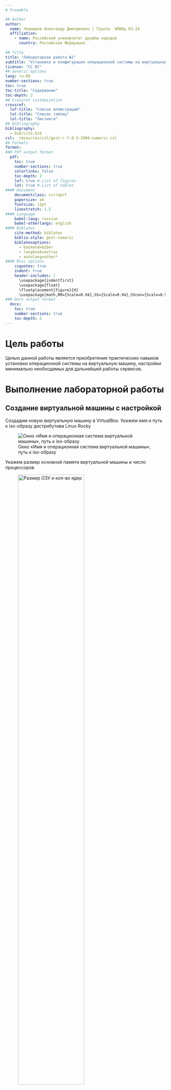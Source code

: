 ```yaml
---
# Preamble

## Author
author:
  name: Чекмарев Александр Дмитриевич | Группа  НПИбд 03-24
  affiliation:
    - name: Российский университет дружбы народов
      country: Российская Федерация
   
## Title
title: "Лабораторная работа №1"
subtitle: "Установка и конфигурация операционной системы на виртуальную машину"
license: "CC BY"
## Generic options
lang: ru-RU
number-sections: true
toc: true
toc-title: "Содержание"
toc-depth: 2
## Crossref customization
crossref:
  lof-title: "Список иллюстраций"
  lot-title: "Список таблиц"
  lol-title: "Листинги"
## Bibliography
bibliography:
  - bib/cite.bib
csl: _resources/csl/gost-r-7-0-5-2008-numeric.csl
## Formats
format:
### Pdf output format
  pdf:
    toc: true
    number-sections: true
    colorlinks: false
    toc-depth: 2
    lof: true # List of figures
    lot: true # List of tables
#### Document
    documentclass: scrreprt
    papersize: a4
    fontsize: 12pt
    linestretch: 1.5
#### Language
    babel-lang: russian
    babel-otherlangs: english
#### Biblatex
    cite-method: biblatex
    biblio-style: gost-numeric
    biblatexoptions:
      - backend=biber
      - langhook=extras
      - autolang=other*
#### Misc options
    csquotes: true
    indent: true
    header-includes: |
      \usepackage{indentfirst}
      \usepackage{float}
      \floatplacement{figure}{H}
      \usepackage[math,RM={Scale=0.94},SS={Scale=0.94},SScon={Scale=0.94},TT={Scale=MatchLowercase,FakeStretch=0.9},DefaultFeatures={Ligatures=Common}]{plex-otf}
### Docx output format
  docx:
    toc: true
    number-sections: true
    toc-depth: 2
---
```


# Цель работы

Целью данной работы является приобретение практических навыков установки операционной системы на виртуальную машину, настройки минимально необходимых для дальнейшей работы сервисов.


# Выполнение лабораторной работы

## Создание виртуальной машины с настройкой

Создадим новую виртуальную машину в VirtualBox.
Укажем имя и путь к iso-образу дистрибутива Linux Rocky

![Окно «Имя и операционная система виртуальной машины», путь к iso-образу](image/Рис 1.1.png)

Укажем размер основной памяти виртуальной машины и число процессоров

![Размер ОЗУ и кол-во ядер](image/Рис 1.2.png){#fig:001 width=70%}

Зададим размер виртуального жёсткого диска — 40ГБ

![Размер жёсткого диска](image/Рис 1.3.png){#fig:001 width=70%}

Все готово, запустим виртуальную машину

![Запуск установки виртуальной машины (LinuxRocky)](image/Рис 1.4.png){#fig:001 width=90%}

 
В окне «Добро пожаловать в Rocky Linux...» выбираем язык по удобству, в моем случае Русский

![Выбор языка](image/Рис 1.5.png)

В разделе выбора программ укажите в качестве базового окружения Server with GUI,
а в качестве дополнения — Средства разработки.

![Выбор программ](image/Рис 1.6.png)

Отключим KDUMP.

![Отключение KDUMP](image/Рис 1.7.png)

Место установки ОС оставим без изменения.

![Место установки](image/Рис 1.8.png){#fig:001 width=85%}

Включим сетевое соединение и в качестве имени узла укажем adchekmarev.localdomain

![Сеть и имя узла](image/Рис 1.9.png)


Установим пароль для root, поставим галочку на "Разрешить вход пользователем root с паролем через SSH"

![Установка пароля для root](image/Рис 1.10.png){#fig:001 width=70%}


Затем зададим локального пользователя с правами администратора и пароль для него.

![Установка пароля для пользователя с правами администратора](image/Рис 1.11.png)

После задания необходимых настроек начнем установку. По окончанию перезапустим виртуальную машину.

Войдем в ОС под заданной нами при установке учётной записью. 

Воспользуемся консольными командами для подключения образа диска дополнений гостевой OC. 
Перейдем в каталог /run/media/имя_пользователя/VBox_GAs_версия/, затем запустим
VBoxLinuxAdditions.run:
sudo -i
cd /run/media/имя_пользователя/VBox_GAs_версия/
./VBoxLinuxAdditions.run


![Демонстрация ввода команд](image/Рис 1.12.png)


После загрузки дополнений корректно перезагрузим операционную систему на виртуальной машине.

# Домашнее задание

Можно просто просмотреть вывод этой команды:
dmesg | less

![Фрагмент вывода](image/Рис 2.1.png)


Можно использовать поиск с помощью grep:
dmesg | grep -i "то, что ищем"
Получите следующую информацию.
1. Версия ядра Linux (Linux version).

![Версия ядра Linux](image/Рис 2.2.png)

2. Частота процессора (Detected Mhz processor).
3. Модель процессора (CPU0).

![Частота процессора с его моделью](image/Рис 2.3.png)

4. Объем доступной оперативной памяти (Memory available).

![Разная ифнормация связанная с памятью и ОЗУ](image/Рис 2.4.png)


5. Тип обнаруженного гипервизора (Hypervisor detected).

![Гипервизор](image/Рис 2.5.png)


6. Тип файловой системы корневого раздела.

![Тип файловой системы](image/Рис 2.6.png)

7. Последовательность монтирования файловых систем.

![Последовательность монтирования](image/Рис 2.7.png)


# Контрольные вопросы

1) Укажите команды терминала и приведите примеры:

– для получения справки по команде;

 (команда) --help
 
![Демонстрация команды help](image/Рис 3.1.png)

- для перемещения по файловой системе;

cd (путь)

![Демонстрация команды cd](image/Рис 3.2.png)

– для просмотра содержимого каталога;

ls

![Демонстрация команды ls -l](image/Рис 3.3.png)


– для определения объёма каталога;

du

![Демонстрация команды du](image/Рис 3.4.png)


– для создания / удаления каталогов / файлов;

mkdir (каталог)
rmdir (каталог)
touch (файл)
rm (файл)

![Демонстрация команд создания и удаления](image/Рис 3.5.png)

– для задания определённых прав на файл / каталог;

chmod

![Демонстрация команды chmod](image/Рис 3.6.png)


– для просмотра истории команд.

history

![Демонстрация команды history](image/Рис 3.7.png)


2) Учётная запись пользователя

Учётная запись содержит:

имя пользователя (login)
UID (уникальный идентификатор)
GID (основная группа)
домашний каталог
оболочка по умолчанию

Команды:

id username      
whoami           
groups username   
getent passwd username 

3) Файловая система

Файловая система — это способ организации и хранения данных на диске.
Примеры:

ext4 — стандартная в Linux, журналируемая, стабильная.

xfs — хорошо масштабируется, используется в RedHat/Rocky по умолчанию.

btrfs — поддерживает снапшоты и контроль целостности.

vfat/exFAT — для совместимости с Windows.

NTFS — основная в Windows, поддерживается в Linux через драйвер ntfs-3g.

4) Просмотр смонтированных файловых систем

mount          - список смонтированных ФС
df -h          - использование дисков и точек монтирования
lsblk -f       - устройства и их ФС
cat /etc/mtab  - текущее состояние

5) Удаление зависшего процесса

kill PID         - мягкое завершение
kill -9 PID      - принудительное завершение
pkill имя_процесса   - завершить по имени

# Выводы

В процессе работы была установлена и настроена ОС Rocky Linux в среде VirtualBox. 
Также были получены навыки создания и конфигурации виртуальной машины, работы с пользователями и базовыми системными командами.


# Список литературы{.unnumbered}

::: {#refs}
:::
